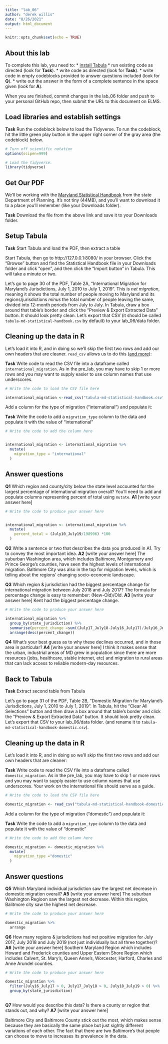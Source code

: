 ```yaml
---
title: "lab_06"
author: "derek willis"
date: "8/26/2021"
output: html_document
---
```


```r
knitr::opts_chunk$set(echo = TRUE)
```

## About this lab

To complete this lab, you need to:
* [install Tabula](https://tabula.technology/)
* run existing code as directed (look for **Task**).
* write code as directed (look for **Task**).
* write code in empty codeblocks provided to answer questions included (look for **Q**).
* write out the answer in the form of a complete sentence in the space given (look for **A**).

When you are finished, commit changes in the lab_06 folder and push to your personal GitHub repo, then submit the URL to this document on ELMS.

## Load libraries and establish settings

**Task** Run the codeblock below to load the Tidyverse. To run the codeblock, hit the little green play button in the upper right corner of the gray area (the codeblock) below.

```r
# Turn off scientific notation
options(scipen=999)

# Load the tidyverse.
library(tidyverse)
```

## Get Our PDF

We'll be working with the [Maryland Statistical Handbook](https://planning.maryland.gov/MSDC/Documents/md-statistical-handbook.pdf) from the state Department of Planning. It's not tiny (44MB), and you'll want to download it to a place you'll remember (like your Downloads folder).

**Task** Download the file from the above link and save it to your Downloads folder.

## Setup Tabula

**Task** Start Tabula and load the PDF, then extract a table

Start Tabula, then go to http://127.0.0.1:8080/ in your browser. Click the "Browse" button and find the Statistical Handbook file in your Downloads folder and click "open", and then click the "Import button" in Tabula. This will take a minute or two.

Let's go to page 30 of the PDF, Table 2A, "International Migration for Maryland's Jurisdictions, July 1, 2010 to July 1, 2019". This is _net migration_, meaning it shows the total number of people moving to Maryland and its regions/jurisdictions _minus_ the total number of people leaving the same, divided into 12-month periods from July to July. In Tabula, draw a box around that table's border and click the "Preview & Export Extracted Data" button. It should look pretty clean. Let's export that CSV (it should be called `tabula-md-statistical-handbook.csv` by default) to your lab_06/data folder.

## Cleaning up the data in R

Let's load it into R, and in doing so we'll skip the first two rows and add our own headers that are cleaner. `read_csv` allows us to do this ([and more](https://readr.tidyverse.org/reference/read_delim.html)):

**Task** Write code to read the CSV file into a dataframe called `international_migration`. As in the pre_lab, you may have to skip 1 or more rows and you may want to supply easier to use column names that use underscores.

```r
# Write the code to load the CSV file here

international_migration <-read_csv("tabula-md-statistical-handbook.csv" , skip=1, col_names=c("state_jurisdiction", "July10_July11","July11_July12", "July12_July13","July13_July14", "July14_July15", "July15_July16", "July16_July17", "July17_July18", "July18_July19", "July10_July19"))


```

Add a column for the type of migration ("international") and populate it:

**Task** Write the code to add a `migration_type` column to the data and populate it with the value of "international"

```r
# Write the code to add the column here


international_migration <- international_migration %>%
  mutate(
    migration_type = "international" 
  )


```

## Answer questions

**Q1** Which region and county/city below the state level accounted for the largest percentage of international migration overall?  You'll need to add and populate columns representing percent of total using `mutate`.
**A1** [write your answer here]

```r
# Write the code to produce your answer here


international_migration <- international_migration %>%
  mutate(
    percent_total = (July10_July19/198996) *100
  )

```

**Q2** Write a sentence or two that describes the data you produced in A1. Try to convey the most important idea.
**A2** [write your answer here] The suburban Washington area, which includes Baltimore, Montgomery and Prince George's counties, have seen the highest levels of international migration. Baltimore City was also in the top for migration levels, which is telling about the regions' changing socio-economic landscape. 

**Q3** Which region & jurisdiction had the biggest percentage change for international migration between July 2018 and July 2017? The formula for percentage change is easy to remember: (New-Old)/Old.
**A3** [write your answer here] Kent had the biggest percentage change. 

```r
# Write the code to produce your answer here

international_migration %>%
  group_by(state_jurisdiction) %>%
  summarise(percent_change =sum((July17_July18-July16_July17)/July16_July17) *100) %>%
  arrange(desc(percent_change))

```

**Q4** What's your best guess as to why these declines occurred, and in those area in particular?
**A4** [write your answer here] I think it makes sense that the urban, industrial areas of MD grew in population since there are more resources (jobs, healthcare, stable internet, etc) and migration to rural areas that can lack access to reliable  modern-day resources. 


## Back to Tabula

**Task** Extract second table from Tabula

Let's go to page 31 of the PDF, Table 2B, "Domestic Migration for Maryland's Jurisdictions, July 1, 2010 to July 1, 2019". In Tabula, hit the "Clear All Selections" button and then draw a box around that table's border and click the "Preview & Export Extracted Data" button. It should look pretty clean. Let's export that CSV to your lab_06/data folder. (and rename it to `tabula-md-statistical-handbook-domestic.csv`).

## Cleaning up the data in R

Let's load it into R, and in doing so we'll skip the first two rows and add our own headers that are cleaner:

**Task** Write code to read the CSV file into a dataframe called `domestic_migration`. As in the pre_lab, you may have to skip 1 or more rows and you may want to supply easier to use column names that use underscores. Your work on the international file should serve as a guide.

```r
# Write the code to load the CSV file here

domestic_migration <- read_csv("tabula-md-statistical-handbook-domestic.csv", , skip=1, col_names=c("state_jurisdiction", "July10_July11","July11_July12", "July12_July13","July13_July14", "July14_July15", "July15_July16", "July16_July17", "July17_July18", "July18_July19", "July10_July19"))
```

Add a column for the type of migration ("domestic") and populate it:

**Task** Write the code to add a `migration_type` column to the data and populate it with the value of "domestic"

```r
# Write the code to add the column here

domestic_migration <- domestic_migration %>%
  mutate(
    migration_type ="domestic"
  )

```

## Answer questions
**Q5** Which Maryland individual jurisdiction saw the largest net decrease in domestic migration overall?
**A5** [write your answer here] The suburban Washington Regioon saw the largest net decrease. Within this region, Balitmore city saw the highest net decrease. 

```r
# Write the code to produce your answer here

domestic_migration %>%
  arrange
```

**Q6** How many regions & jurisdictions had net positive migration for July 2017, July 2018 and July 2019 (not just individually but all three together)?
**A6** [write your answer here] Southern Maryland Region which includes Howard and Frederick counties and Upper Eastern Shore Region	which includes Calvert, St. Mary's, Queen Anne's, Worcester, Harford, Charles and Anne Arundel counties. 

```r
# Write the code to produce your answer here

domestic_migration %>% 
  filter(July16_July17 > 0, July17_July18 > 0, July18_July19 > 0) %>%
  group_by(state_jurisdiction)
  

```

**Q7** How would you describe this data? Is there a county or region that stands out, and why?
**A7** [write your answer here]

Baltimore City and Baltimore County stick out the most, which makes sense because they are basically the same place but just sightly different variations of each other. The fact that there are two Baltimore's that people can choose to move to increases its prevalence in the data. 
